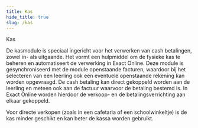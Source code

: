 ```yaml
---
title: Kas
hide_title: true
slug: /kas 
---
```


<ImageTitle img="geld.png">Kas</ImageTitle>

De kasmodule is speciaal ingericht voor het verwerken van cash betalingen, zowel in- als uitgaande. Het vormt een hulpmiddel om de fysieke kas te beheren en automatiseert de verwerking in Exact Online. Deze module is gesynchroniseerd met de module openstaande facturen, waardoor bij het selecteren van een leerling ook een eventuele openstaande rekening kan worden opgevraagd. De cash betaling kan direct gekoppeld worden aan de leerling en meteen ook aan de factuur waarvoor de betaling bestemd is. In Exact Online worden hierdoor de verkoop- en de betalingsverrichting aan elkaar gekoppeld.

Voor directe verkopen (zoals in een cafetaria of een schoolwinkeltje) is de kas minder geschikt en kan beter de kassa worden gebruikt.

<DocCardList />
